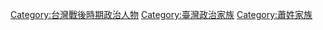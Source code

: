 [[Category:台灣戰後時期政治人物|Category:台灣戰後時期政治人物]]
[[Category:臺灣政治家族|Category:臺灣政治家族]]
[[Category:蕭姓家族|Category:蕭姓家族]]